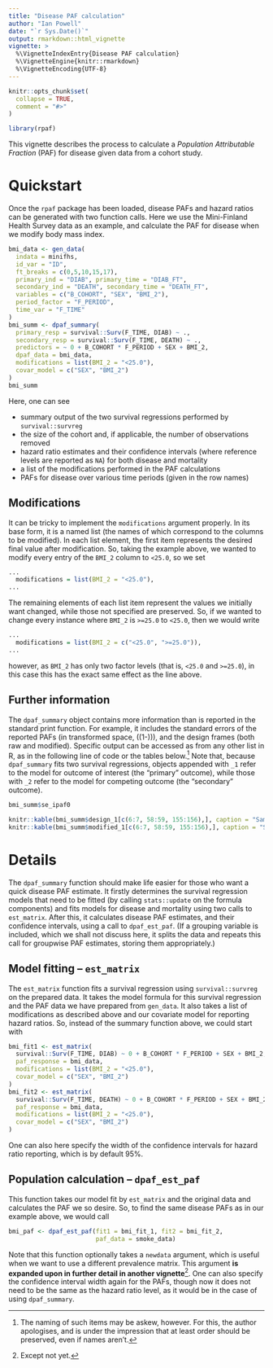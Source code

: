 ```yaml
---
title: "Disease PAF calculation"
author: "Ian Powell"
date: "`r Sys.Date()`"
output: rmarkdown::html_vignette
vignette: >
  %\VignetteIndexEntry{Disease PAF calculation}
  %\VignetteEngine{knitr::rmarkdown}
  %\VignetteEncoding{UTF-8}
---
```


```r
knitr::opts_chunk$set(
  collapse = TRUE,
  comment = "#>"
)

library(rpaf)
```

This vignette describes the process to calculate a *Population Attributable Fraction* (PAF) for disease given data from a cohort study.

# Quickstart

Once the `rpaf` package has been loaded, disease PAFs and hazard ratios can be generated with two function calls. Here we use the Mini-Finland Health Survey data as an example, and calculate the PAF for disease when we modify body mass index.

```r
bmi_data <- gen_data(
  indata = minifhs,
  id_var = "ID",
  ft_breaks = c(0,5,10,15,17),
  primary_ind = "DIAB", primary_time = "DIAB_FT",
  secondary_ind = "DEATH", secondary_time = "DEATH_FT",
  variables = c("B_COHORT", "SEX", "BMI_2"),
  period_factor = "F_PERIOD",
  time_var = "F_TIME"
)
bmi_summ <- dpaf_summary(
  primary_resp = survival::Surv(F_TIME, DIAB) ~ .,
  secondary_resp = survival::Surv(F_TIME, DEATH) ~ .,
  predictors = ~ 0 + B_COHORT * F_PERIOD + SEX + BMI_2, 
  dpaf_data = bmi_data,
  modifications = list(BMI_2 = "<25.0"),
  covar_model = c("SEX", "BMI_2")
)
bmi_summ
```

Here, one can see

 - summary output of the two survival regressions performed by `survival::survreg`
 - the size of the cohort and, if applicable, the number of observations removed
 - hazard ratio estimates and their confidence intervals (where reference levels are reported as `NA`) for both disease and mortality
 - a list of the modifications performed in the PAF calculations
 - PAFs for disease over various time periods (given in the row names)

## Modifications

It can be tricky to implement the `modifications` argument properly. In its base form, it is a named list (the names of which correspond to the columns to be modified). In each list element, the first item represents the desired final value after modification. So, taking the example above, we wanted to modify every entry of the `BMI_2` column to `<25.0`, so we set
```r
...
  modifications = list(BMI_2 = "<25.0"),
...
```

The remaining elements of each list item represent the values we initially want changed, while those not specified are preserved. So, if we wanted to change every instance where `BMI_2` is `>=25.0` to `<25.0`, then we would write
```r
...
  modifications = list(BMI_2 = c("<25.0", ">=25.0")),
...
```
however, as `BMI_2` has only two factor levels (that is, `<25.0` and `>=25.0`), in this case this has the exact same effect as the line above.

## Further information
The `dpaf_summary` object contains more information than is reported in the standard print function. For example, it includes the standard errors of the reported PAFs (in transformed space, \(\log(1-\text{PAF})\)), and the design frames (both raw and modified). Specific output can be accessed as from any other list in R, as in the following line of code or the tables below.[^1] Note that, because `dpaf_summary` fits two survival regressions, objects appended with `_1` refer to the model for outcome of interest (the "primary" outcome), while those with `_2` refer to the model for competing outcome (the "secondary" outcome).

```r
bmi_summ$se_ipaf0
```

```r
knitr::kable(bmi_summ$design_1[c(6:7, 58:59, 155:156),], caption = "Sample rows from `bmi_summ$design_1`")
knitr::kable(bmi_summ$modified_1[c(6:7, 58:59, 155:156),], caption = "Sample rows from `bmi_summ$modified_1`")
```

# Details

The `dpaf_summary` function should make life easier for those who want a quick disease PAF estimate. It firstly determines the survival regression models that need to be fitted (by calling `stats::update` on the formula components) and fits models for disease and mortality using two calls to `est_matrix`. After this, it calculates disease PAF estimates, and their confidence intervals, using a call to `dpaf_est_paf`. (If a grouping variable is included, which we shall not discuss here, it splits the data and repeats this call for groupwise PAF estimates, storing them appropriately.)

## Model fitting -- `est_matrix`

The `est_matrix` function fits a survival regression using `survival::survreg` on the prepared data. It takes the model formula for this survival regression and the PAF data we have prepared from `gen_data`. It also takes a list of modifications as described above and our covariate model for reporting hazard ratios. So, instead of the summary function above, we could start with

```r
bmi_fit1 <- est_matrix(
  survival::Surv(F_TIME, DIAB) ~ 0 + B_COHORT * F_PERIOD + SEX + BMI_2, 
  paf_response = bmi_data,
  modifications = list(BMI_2 = "<25.0"),
  covar_model = c("SEX", "BMI_2")
)
bmi_fit2 <- est_matrix(
  survival::Surv(F_TIME, DEATH) ~ 0 + B_COHORT * F_PERIOD + SEX + BMI_2, 
  paf_response = bmi_data,
  modifications = list(BMI_2 = "<25.0"),
  covar_model = c("SEX", "BMI_2")
)
```
One can also here specify the width of the confidence intervals for hazard ratio reporting, which is by default 95%.

## Population calculation -- `dpaf_est_paf`

This function takes our model fit by `est_matrix` and the original data and calculates the PAF we so desire. So, to find the same disease PAFs as in our example above, we would call

```r
bmi_paf <- dpaf_est_paf(fit1 = bmi_fit_1, fit2 = bmi_fit_2,
                        paf_data = smoke_data)
```

Note that this function optionally takes a `newdata` argument, which is useful when we want to use a different prevalence matrix. This argument **is expanded upon in further detail in another vignette**^[Except not yet.]. One can also specify the confidence interval width again for the PAFs, though now it does not need to be the same as the hazard ratio level, as it would be in the case of using `dpaf_summary`.

[^1]: The naming of such items may be askew, however. For this, the author apologises, and is under the impression that at least order should be preserved, even if names aren't.
